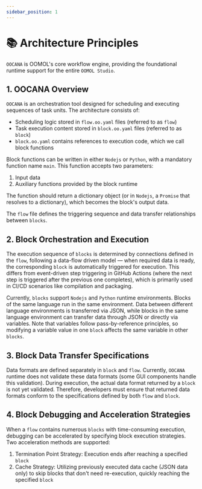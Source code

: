 ```yaml
---
sidebar_position: 1
---
```


# 📚 Architecture Principles

`OOCANA` is OOMOL's core workflow engine, providing the foundational runtime support for the entire `OOMOL Studio`.

## 1. OOCANA Overview

`OOCANA` is an orchestration tool designed for scheduling and executing sequences of task units. The architecture consists of:
- Scheduling logic stored in `flow.oo.yaml` files (referred to as `flow`)
- Task execution content stored in `block.oo.yaml` files (referred to as `block`)
- `block.oo.yaml` contains references to execution code, which we call block functions

Block functions can be written in either `Nodejs` or `Python`, with a mandatory function name `main`. This function accepts two parameters:
1. Input data
2. Auxiliary functions provided by the block runtime

The function should return a dictionary object (or in `Nodejs`, a `Promise` that resolves to a dictionary), which becomes the block's output data.

The `flow` file defines the triggering sequence and data transfer relationships between `blocks`.

## 2. Block Orchestration and Execution

The execution sequence of `blocks` is determined by connections defined in the `flow`, following a data-flow driven model — when required data is ready, the corresponding `block` is automatically triggered for execution. This differs from event-driven step triggering in GitHub Actions (where the next step is triggered after the previous one completes), which is primarily used in CI/CD scenarios like compilation and packaging.

Currently, `blocks` support `Nodejs` and `Python` runtime environments. Blocks of the same language run in the same environment. Data between different language environments is transferred via JSON, while blocks in the same language environment can transfer data through JSON or directly via variables. Note that variables follow pass-by-reference principles, so modifying a variable value in one `block` affects the same variable in other `blocks`.

## 3. Block Data Transfer Specifications

Data formats are defined separately in `block` and `flow`. Currently, `OOCANA` runtime does not validate these data formats (some GUI components handle this validation). During execution, the actual data format returned by a `block` is not yet validated. Therefore, developers must ensure that returned data formats conform to the specifications defined by both `flow` and `block`.

## 4. Block Debugging and Acceleration Strategies

When a `flow` contains numerous `blocks` with time-consuming execution, debugging can be accelerated by specifying block execution strategies. Two acceleration methods are supported:

1. Termination Point Strategy: Execution ends after reaching a specified `block`
2. Cache Strategy: Utilizing previously executed data cache (JSON data only) to skip blocks that don't need re-execution, quickly reaching the specified `block`
